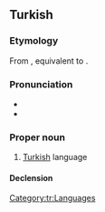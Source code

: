 ==Turkish==

===Etymology===
From {{inh|tr|ota|تركجه|tr=Türkce}}, equivalent to {{suffix|tr|Türk|-ce|alt2=-çe|t1=Turk|pos2=language forming suffix}}.

===Pronunciation===
* {{IPA|tr|/ˈtyɾctʃe/}}
* {{audio|tr|Turkce.ogg|audio}}

===Proper noun===
{{tr-proper noun}}

# [[Turkish]] language
#: {{ux|tr|Milyonlarca insan Türkçe öğreniyor.|inline=1|Millions of people are learning Turkish.}}

====Declension====
{{tr-decl-noun-unc
|Türkçe
|Türkçeyi
|Türkçeye
|Türkçede
|Türkçeden
|Türkçenin
}}

[[Category:tr:Languages]]
